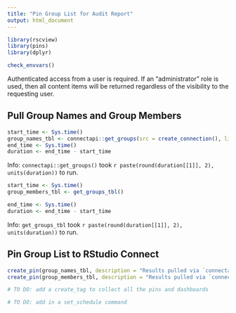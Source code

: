 ```yaml
---
title: "Pin Group List for Audit Report"
output: html_document
---
```


```r
library(rscview)
library(pins)
library(dplyr)

```


```r
check_envvars()
```


Authenticated access from a user is required. If an "administrator" role is used, then all content items will be returned regardless of the visibility to the requesting user.

## Pull Group Names and Group Members

```r
start_time <- Sys.time()
group_names_tbl <- connectapi::get_groups(src = create_connection(), limit = Inf) %>% dplyr::rename(group_name = name)
end_time <- Sys.time()
duration <- end_time - start_time
```

Info: `connectapi::get_groups()` took `r paste(round(duration[[1]], 2),  units(duration))` to run.


```r
start_time <- Sys.time()
group_members_tbl <- get_groups_tbl()

end_time <- Sys.time()
duration <- end_time - start_time
```

Info: `get_groups_tbl` took `r paste(round(duration[[1]], 2),  units(duration))` to run.

## Pin Group List to RStudio Connect
```r
create_pin(group_names_tbl, description = "Results pulled via `connectapi` for audit reports")
create_pin(group_members_tbl, description = "Results pulled via `connectapi` for audit reports")

```

```r
# TO DO: add a create_tag to collect all the pins and dashboards

# TO DO: add in a set_schedule command
```

